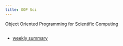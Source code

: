 ```yaml
---
title: OOP Sci
---
```


Object Oriented Programming for Scientific Computing

## 

* [weekly summary](./sum.qmd)
